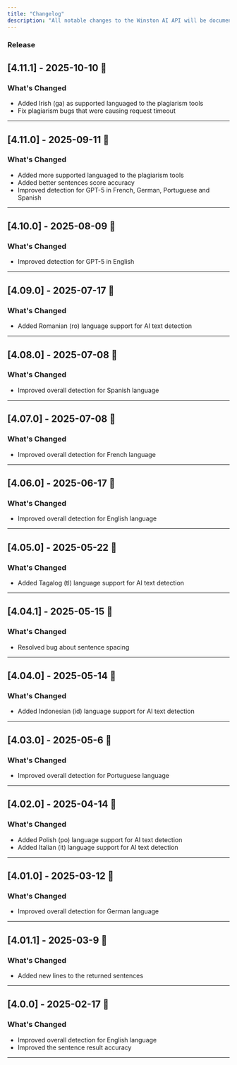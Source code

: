 ```yaml
---
title: "Changelog"
description: "All notable changes to the Winston AI API will be documented in this file."
---
```



### Release

## [4.11.1] - 2025-10-10 🚀

### What's Changed
- Added Irish (ga) as supported languaged to the plagiarism tools
- Fix plagiarism bugs that were causing request timeout
---

## [4.11.0] - 2025-09-11 🚀

### What's Changed
- Added more supported languaged to the plagiarism tools
- Added better sentences score accuracy
- Improved detection for GPT-5 in French, German, Portuguese and Spanish
---

## [4.10.0] - 2025-08-09 🚀

### What's Changed
- Improved detection for GPT-5 in English
---

## [4.09.0] - 2025-07-17 🚀

### What's Changed
- Added Romanian (ro) language support for AI text detection
---

## [4.08.0] - 2025-07-08 🚀

### What's Changed
- Improved overall detection for Spanish language
---

## [4.07.0] - 2025-07-08 🚀

### What's Changed
- Improved overall detection for French language
---

## [4.06.0] - 2025-06-17 🚀

### What's Changed
- Improved overall detection for English language
---

## [4.05.0] - 2025-05-22 🚀

### What's Changed
- Added Tagalog (tl) language support for AI text detection
---


## [4.04.1] - 2025-05-15 🚀

### What's Changed
- Resolved bug about sentence spacing
---

## [4.04.0] - 2025-05-14 🚀

### What's Changed
- Added Indonesian (id) language support for AI text detection
---

## [4.03.0] - 2025-05-6 🚀

### What's Changed
- Improved overall detection for Portuguese language 
---

## [4.02.0] - 2025-04-14 🚀

### What's Changed
- Added Polish (po) language support for AI text detection
- Added Italian (it) language support for AI text detection
---

## [4.01.0] - 2025-03-12 🚀

### What's Changed
- Improved overall detection for German language
---

## [4.01.1] - 2025-03-9 🚀

### What's Changed
- Added new lines to the returned sentences
---

## [4.0.0] - 2025-02-17 🚀

### What's Changed
- Improved overall detection for English language
- Improved the sentence result accuracy
---


